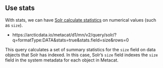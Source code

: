 ## Use stats

With stats, we can have [Solr calculate statistics](https://lucene.apache.org/solr/guide/7_3/the-stats-component.html#the-stats-component) on numerical values (such as `size`).

- https://arcticdata.io/metacat/d1/mn/v2/query/solr/?q=formatType:DATA&stats=true&stats.field=size&rows=0

This query calculates a set of summary statistics for the `size` field on data objects that Solr has indexed.
In this case, Solr's `size` field indexes the `size` field in the system metadata for each object in Metacat.
